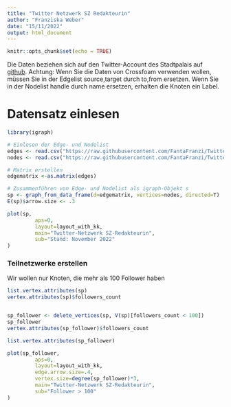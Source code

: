 ---
title: "Twitter Netzwerk SZ Redakteurin"
author: "Franziska Weber"
date: "15/11/2022"
output: html_document
---

```{r setup, include=FALSE}
knitr::opts_chunk$set(echo = TRUE)
```

Die Daten beziehen sich auf den Twitter-Account des Stadtpalais auf [github](https://github.com/hdm-crpr/226305/tree/master/data/twitter_sp). Achtung: Wenn Sie die Daten von Crossfoam verwenden wollen, müssen Sie in der Edgelist source,target durch to,from ersetzen. Wenn Sie in der Nodelist handle durch name ersetzen, erhalten die Knoten ein Label.

# Datensatz einlesen

```{r Twitter Netzwerk Stadtpalais einlesen, fig.height=6, fig.width=10}

library(igraph)

# Einlesen der Edge- und Nodelist
edges <- read.csv("https://raw.githubusercontent.com/FantaFranzi/TwitterDataset/main/Edgelist", header=T, as.is=T, sep = ",")
nodes <- read.csv("https://raw.githubusercontent.com/FantaFranzi/TwitterDataset/main/nodes", header=T, as.is=T, sep = ",")

# Matrix erstellen
edgematrix <-as.matrix(edges)

# Zusammenführen von Edge- und Nodelist als igraph-Objekt s
sp <- graph_from_data_frame(d=edgematrix, vertices=nodes, directed=T)
E(sp)$arrow.size <- .3

plot(sp,
		 aps=0,
		 layout=layout_with_kk,
		 main="Twitter-Netzwerk SZ-Redakteurin",
		 sub="Stand: November 2022"
)
```

### Teilnetzwerke erstellen

Wir wollen nur Knoten, die mehr als 100 Follower haben

```{r Followerselektion, fig.height=4, fig.width=6}

list.vertex.attributes(sp)
vertex.attributes(sp)$followers_count


sp_follower <- delete_vertices(sp, V(sp)[followers_count < 100]) 
sp_follower
vertex.attributes(sp_follower)$followers_count

list.vertex.attributes(sp_follower)

plot(sp_follower,
		 aps=0,
		 layout=layout_with_kk,
		 edge.arrow.size=.4,
		 vertex.size=degree(sp_follower)*3,
		 main="Twitter-Netzwerk SZ-Redakteurin",
		 sub="Follower > 100"
)
```
